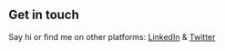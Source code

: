 ## Get in touch 

Say hi or find me on other platforms: [LinkedIn](https://www.linkedin.com/in/yash2451/) & [Twitter](https://twitter.com/Yashwan94545892)